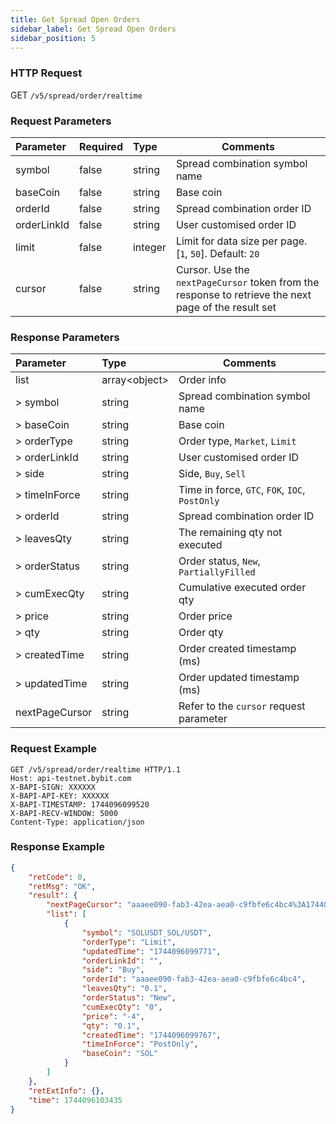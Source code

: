 ```yaml
---
title: Get Spread Open Orders
sidebar_label: Get Spread Open Orders
sidebar_position: 5
---
```


### HTTP Request
GET `/v5/spread/order/realtime`

### Request Parameters
| Parameter | Required | Type | Comments|
|:----- |:-------|:-----|------ |
|symbol |false |string |Spread combination symbol name|
|baseCoin |false |string |Base coin|
|orderId |false |string |Spread combination order ID |
|orderLinkId |false |string |User customised order ID |
|limit |false |integer |Limit for data size per page. [`1`, `50`]. Default: `20`|
|cursor |false |string |Cursor. Use the `nextPageCursor` token from the response to retrieve the next page of the result set|

### Response Parameters
| Parameter | Type | Comments|
|:----- |:-----|----- |
|list|array&lt;object&gt; |Order info |
|> symbol|string |Spread combination symbol name |
|> baseCoin|string |Base coin |
|> orderType|string |Order type, `Market`, `Limit` |
|> orderLinkId|string |User customised order ID |
|> side|string |Side, `Buy`, `Sell` |
|> timeInForce|string |Time in force, `GTC`, `FOK`, `IOC`, `PostOnly` |
|> orderId|string |Spread combination order ID |
|> leavesQty|string |The remaining qty not executed |
|> orderStatus|string |Order status, `New`, `PartiallyFilled` |
|> cumExecQty|string |Cumulative executed order qty |
|> price|string |Order price |
|> qty|string |Order qty |
|> createdTime|string |Order created timestamp (ms) |
|> updatedTime|string |Order updated timestamp (ms) |
|nextPageCursor |string |Refer to the `cursor` request parameter |

### Request Example

```http
GET /v5/spread/order/realtime HTTP/1.1
Host: api-testnet.bybit.com
X-BAPI-SIGN: XXXXXX
X-BAPI-API-KEY: XXXXXX
X-BAPI-TIMESTAMP: 1744096099520
X-BAPI-RECV-WINDOW: 5000
Content-Type: application/json
```

### Response Example
```json
{
    "retCode": 0,
    "retMsg": "OK",
    "result": {
        "nextPageCursor": "aaaee090-fab3-42ea-aea0-c9fbfe6c4bc4%3A1744096099767%2Caaaee090-fab3-42ea-aea0-c9fbfe6c4bc4%3A1744096099767",
        "list": [
            {
                "symbol": "SOLUSDT_SOL/USDT",
                "orderType": "Limit",
                "updatedTime": "1744096099771",
                "orderLinkId": "",
                "side": "Buy",
                "orderId": "aaaee090-fab3-42ea-aea0-c9fbfe6c4bc4",
                "leavesQty": "0.1",
                "orderStatus": "New",
                "cumExecQty": "0",
                "price": "-4",
                "qty": "0.1",
                "createdTime": "1744096099767",
                "timeInForce": "PostOnly",
                "baseCoin": "SOL"
            }
        ]
    },
    "retExtInfo": {},
    "time": 1744096103435
}
```
